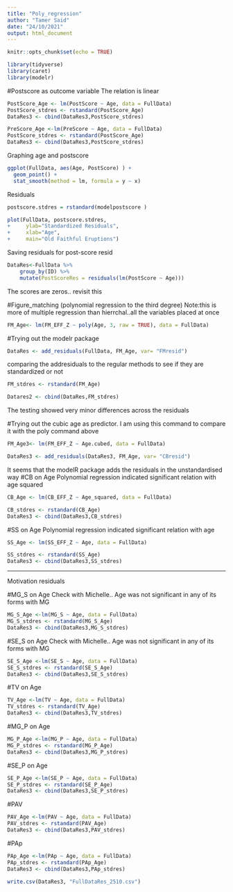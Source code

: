 ```yaml
---
title: "Poly_regression"
author: "Tamer Said"
date: "24/10/2021"
output: html_document
---
```


```r
knitr::opts_chunk$set(echo = TRUE)
```


```r
library(tidyverse)
library(caret)
library(modelr)
```

#Postscore as outcome variable
The relation is linear 

```r
PostScore_Age <- lm(PostScore ~ Age, data = FullData)
PostScore_stdres <- rstandard(PostScore_Age)
DataRes3 <- cbind(DataRes3,PostScore_stdres)
```

```r
PreScore_Age <-lm(PreScore ~ Age, data = FullData)
PostScore_stdres <- rstandard(PostScore_Age)
DataRes3 <- cbind(DataRes3,PostScore_stdres)
```



Graphing age and postscore
```r
ggplot(FullData, aes(Age, PostScore) ) +
  geom_point() +
  stat_smooth(method = lm, formula = y ~ x)
```
Residuals 

```r
postscore.stdres = rstandard(modelpostscore )
```

```r
plot(FullData, postscore.stdres, 
+     ylab="Standardized Residuals", 
+     xlab="Age", 
+     main="Old Faithful Eruptions") 
```

Saving residuals for post-score resid

```r
DataRes<-FullData %>% 
    group_by(ID) %>% 
    mutate(PostScoreRes = residuals(lm(PostScore ~ Age)))
```
The scores are zeros.. revisit this


#Figure_matching (polynomial regression to the third degree) Note:this is more of multiple  regression than hierrchal..all the variables placed at once

```r
FM_Age<- lm(FM_EFF_Z ~ poly(Age, 3, raw = TRUE), data = FullData)
```

#Trying out the modelr package

```r
DataRes <- add_residuals(FullData, FM_Age, var= "FMresid")
```

comparing the addresiduals to the regular methods to see if they are standardized or not 

```r
FM_stdres <- rstandard(FM_Age)
```

```r
Datares2 <- cbind(DataRes,FM_stdres)
```

The testing showed very minor differences across the residuals 

#Trying out the cubic age as predictor. 
I am using this command to compare it with the poly command above
```r
FM_Age3<- lm(FM_EFF_Z ~ Age.cubed, data = FullData)
```

```r
DataRes3 <- add_residuals(DataRes3, FM_Age, var= "CBresid")
```

It seems that the modelR package adds the residuals in the unstandardised way 
#CB on Age
Polynomial regression indicated significant relation with age squared

```r
CB_Age <- lm(CB_EFF_Z ~ Age_squared, data = FullData)
```

```r
CB_stdres <- rstandard(CB_Age)
DataRes3 <- cbind(DataRes3,CB_stdres)
```

#SS on Age
Polynomial regression indicated significant relation with age 

```r
SS_Age <- lm(SS_EFF_Z ~ Age, data = FullData)
```

```r
SS_stdres <- rstandard(SS_Age)
DataRes3 <- cbind(DataRes3,SS_stdres)
```

-----------------

Motivation residuals 

#MG_S on Age
Check with Michelle.. Age was not significant in any of its forms with MG

```r
MG_S_Age <-lm(MG_S ~ Age, data = FullData)
MG_S_stdres <- rstandard(MG_S_Age)
DataRes3 <- cbind(DataRes3,MG_S_stdres)
```

#SE_S on Age
Check with Michelle.. Age was not significant in any of its forms with MG

```r
SE_S_Age <-lm(SE_S ~ Age, data = FullData)
SE_S_stdres <- rstandard(SE_S_Age)
DataRes3 <- cbind(DataRes3,SE_S_stdres)
```


#TV on Age

```r
TV_Age <-lm(TV ~ Age, data = FullData)
TV_stdres <- rstandard(TV_Age)
DataRes3 <- cbind(DataRes3,TV_stdres)
```


#MG_P on Age

```r
MG_P_Age <-lm(MG_P ~ Age, data = FullData)
MG_P_stdres <- rstandard(MG_P_Age)
DataRes3 <- cbind(DataRes3,MG_P_stdres)
```


#SE_P on Age

```r
SE_P_Age <-lm(SE_P ~ Age, data = FullData)
SE_P_stdres <- rstandard(SE_P_Age)
DataRes3 <- cbind(DataRes3,SE_P_stdres)
```

#PAV
```r
PAV_Age <-lm(PAV ~ Age, data = FullData)
PAV_stdres <- rstandard(PAV_Age)
DataRes3 <- cbind(DataRes3,PAV_stdres)
```

#PAp

```r
PAp_Age <-lm(PAp ~ Age, data = FullData)
PAp_stdres <- rstandard(PAp_Age)
DataRes3 <- cbind(DataRes3,PAp_stdres)
```


```r
write.csv(DataRes3, "FullDataRes_2510.csv")
```

